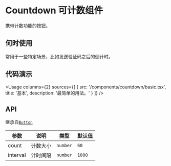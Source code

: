 
# Countdown 可计数组件

携带计数功能的按钮。

## 何时使用

常用于一些特定场景，比如发送验证码之后的倒计时。

## 代码演示

<Usage
  columns={2}
  sources={[
    {
      src: '/components/countdown/basic.tsx',
      title: '基本',
      description: '最简单的用法。'
    }
  ]}
/>

## API

继承自[`Button`](https://aisz.dev/components/button)

| 参数     | 说明     | 类型     | 默认值 |
| -------- | -------- | -------- | ------ |
| count    | 计数大小 | `number` | `60`   |
| interval | 计时间隔 | `number` | `1000` |
